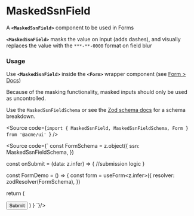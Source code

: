 
<Meta of={MaskedSsnFieldStories} />

# MaskedSsnField

A **`<MaskedSsnField>`** component to be used in Forms

**`<MaskedSsnField>`** masks the value on input (adds dashes), and visually replaces the value with the `***-**-0000` format on field blur

<Canvas of={MaskedSsnFieldStories.Default} />

### Usage

Use **`<MaskedSsnField>`** inside the **`<Form>`** wrapper component (see [Form > Docs](/docs/forms-fields-form--docs))

Because of the masking functionality, masked inputs should only be used as uncontrolled.

Use the `MaskedSsnFieldSchema` or see the [Zod schema docs](/docs/forms-zodschemas--docs#predefined-schemas) for a schema breakdown.

<Source
	code={`import { MaskedSsnField, MaskedSsnFieldSchema, Form } from '@acme/ui'
`}
/>

<Source code={`
const FormSchema = z.object({
  ssn: MaskedSsnFieldSchema,
})

const onSubmit = (data: z.infer<typeof FormSchema>) => {
//submission logic
}

const FormDemo = () => {
const form = useForm<z.infer<typeof FormSchema>>({
resolver: zodResolver(FormSchema),
})

return (

<Form formMethods={form} formName="Masked ssn form" onSubmit={onSubmit}>
<MaskedSsnField
control={form.control} {/* connect to form control */}
name={name} {/* string */}
label={label} {/* string */}
{/* optional props */}
id={id} {/* string */}
description={description} {/* string */}
placeholder="000-00-0000" {/* string of a pattern */}
srOnlyLabel={srOnlyLabel} {/* boolean */}
srOnlyDescription={srOnlyDescription} {/* boolean */}
disabled={disabled} {/* boolean */}
required={required} {/* boolean, default true - "(optional)" shown on label if !required */}
showOptional={showOptional} {/* boolean */}
/>
<Button type="submit"> Submit </Button>
</Form>
)
}
`}/>
